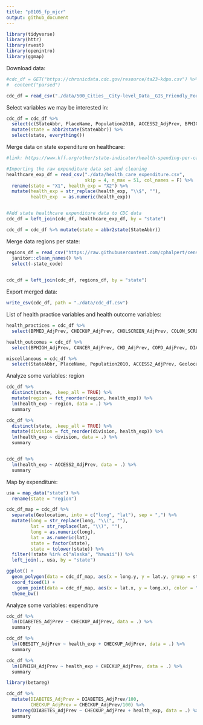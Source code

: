 ```yaml
---
title: "p8105_fp_mjcr"
output: github_document
---
```


```r

library(tidyverse)
library(httr)
library(rvest)
library(openintro)
library(ggmap)


```

Download data:

```r
#cdc_df = GET("https://chronicdata.cdc.gov/resource/ta23-kdpu.csv") %>%
#  content("parsed") 

cdc_df = read_csv("./data/500_Cities__City-level_Data__GIS_Friendly_Format___2016_release.csv")

```

Select variables we may be interested in:

```r

cdc_df = cdc_df %>%
  select(c(StateAbbr, PlaceName, Population2010, ACCESS2_AdjPrev, BPHIGH_AdjPrev, BPMED_AdjPrev, CANCER_AdjPrev, CHD_AdjPrev, CHECKUP_AdjPrev, CHOLSCREEN_AdjPrev, COLON_SCREEN_AdjPrev, COPD_AdjPrev,COREM_AdjPrev, COREW_AdjPrev, DENTAL_AdjPrev, DIABETES_AdjPrev, HIGHCHOL_AdjPrev, LPA_AdjPrev, MAMMOUSE_AdjPrev, OBESITY_AdjPrev, PAPTEST_AdjPrev, PHLTH_AdjPrev, STROKE_AdjPrev, Geolocation)) %>% 
  mutate(state = abbr2state(StateAbbr)) %>%
  select(state, everything())

```

Merge data on state expenditure on healthcare:

```r
#link: https://www.kff.org/other/state-indicator/health-spending-per-capita/?currentTimeframe=0&sortModel=%7B%22colId%22:%22Location%22,%22sort%22:%22asc%22%7D

#Importing the raw expenditure data set and cleaning
healthcare_exp_df = read_csv("./data/health_care_expenditure.csv", 
                             skip = 4, n_max = 51, col_names = F) %>%
  rename(state = "X1", health_exp = "X2") %>%
  mutate(health_exp = str_replace(health_exp, "\\$", ""),
         health_exp  = as.numeric(health_exp))


#Add state healthcare expenditure data to CDC data
cdc_df = left_join(cdc_df, healthcare_exp_df, by = "state")

cdc_df = cdc_df %>% mutate(state = abbr2state(StateAbbr))

```


Merge data regions per state:

```r
regions_df = read_csv("https://raw.githubusercontent.com/cphalpert/census-regions/master/us%20census%20bureau%20regions%20and%20divisions.csv") %>%
  janitor::clean_names() %>%
  select(-state_code)
  

cdc_df = left_join(cdc_df, regions_df, by = "state")
```

Export merged data:

```r
write_csv(cdc_df, path = "./data/cdc_df.csv")
```


List of health practice variables and health outcome variables:

```r
health_practices = cdc_df %>%
  select(BPMED_AdjPrev, CHECKUP_AdjPrev, CHOLSCREEN_AdjPrev, COLON_SCREEN_AdjPrev, COREM_AdjPrev, COREW_AdjPrev, DENTAL_AdjPrev, LPA_AdjPrev, MAMMOUSE_AdjPrev, PAPTEST_AdjPrev)

health_outcomes = cdc_df %>%
  select(BPHIGH_AdjPrev, CANCER_AdjPrev, CHD_AdjPrev, COPD_AdjPrev, DIABETES_AdjPrev, HIGHCHOL_AdjPrev, OBESITY_AdjPrev, PHLTH_AdjPrev, STROKE_AdjPrev)

miscellaneous = cdc_df %>%
  select(StateAbbr, PlaceName, Population2010, ACCESS2_AdjPrev, Geolocation, state, health_exp, region, division)
```




Analyze some variables: region

```r

cdc_df %>%
  distinct(state, .keep_all = TRUE) %>%
  mutate(region = fct_reorder(region, health_exp)) %>%
  lm(health_exp ~ region, data = .) %>%
  summary

cdc_df %>%
  distinct(state, .keep_all = TRUE) %>%
  mutate(division = fct_reorder(division, health_exp)) %>%
  lm(health_exp ~ division, data = .) %>%
  summary


cdc_df %>%
  lm(health_exp ~ ACCESS2_AdjPrev, data = .) %>%
  summary


```


Map by expenditure:

```r

usa = map_data("state") %>%
  rename(state = "region")

cdc_df_map = cdc_df %>%
  separate(Geolocation, into = c("long", "lat"), sep = ",") %>%
  mutate(long = str_replace(long, "\\(", ""),
         lat = str_replace(lat, "\\)", ""),
         long = as.numeric(long),
         lat = as.numeric(lat),
         state = factor(state),
         state = tolower(state)) %>%
  filter(!state %in% c("alaska", "hawaii")) %>%
  left_join(., usa, by = "state")

ggplot() + 
  geom_polygon(data = cdc_df_map, aes(x = long.y, y = lat.y, group = state, fill = health_exp), color = "white") +
  coord_fixed(1) +
    geom_point(data = cdc_df_map, aes(x = lat.x, y = long.x), color = "grey15", size = 1) +
  theme_bw()


```


Analyze some variables: expenditure

```r
cdc_df %>%
  lm(DIABETES_AdjPrev ~ CHECKUP_AdjPrev, data = .) %>%
  summary

cdc_df %>%
  lm(OBESITY_AdjPrev ~ health_exp + CHECKUP_AdjPrev, data = .) %>%
  summary

cdc_df %>%
  lm(BPHIGH_AdjPrev ~ health_exp + CHECKUP_AdjPrev, data = .) %>%
  summary

library(betareg)

cdc_df %>%
  mutate(DIABETES_AdjPrev = DIABETES_AdjPrev/100,
         CHECKUP_AdjPrev = CHECKUP_AdjPrev/100) %>%
  betareg(DIABETES_AdjPrev ~ CHECKUP_AdjPrev + health_exp, data = .) %>%
  summary


```





